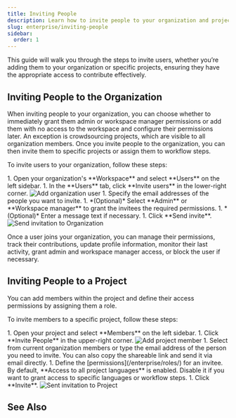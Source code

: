 ```yaml
---
title: Inviting People
description: Learn how to invite people to your organization and project
slug: enterprise/inviting-people
sidebar:
  order: 1
---
```



This guide will walk you through the steps to invite users, whether you’re adding them to your organization or specific projects, ensuring they have the appropriate access to contribute effectively.

## Inviting People to the Organization

When inviting people to your organization, you can choose whether to immediately grant them admin or workspace manager permissions or add them with no access to the workspace and configure their permissions later. An exception is crowdsourcing projects, which are visible to all organization members. Once you invite people to the organization, you can then invite them to specific projects or assign them to workflow steps.

To invite users to your organization, follow these steps:

<Steps>
  1. Open your organization's **Workspace** and select **Users** on the left sidebar.
  1. In the **Users** tab, click **Invite users** in the lower-right corner. <Image src={addUsers} alt="Add organization user" />
  1. Specify the email addresses of the people you want to invite.
  1. *(Optional)* Select **Admin** or **Workspace manager** to grant the invitees the required permissions.
  1. *(Optional)* Enter a message text if necessary.
  1. Click **Send invite**. <Image src={inviteOrganizationUser} alt="Send invitation to Organization" class="width-xl" />
</Steps>

Once a user joins your organization, you can manage their permissions, track their contributions, update profile information, monitor their last activity, grant admin and workspace manager access, or block the user if necessary.

## Inviting People to a Project

You can add members within the project and define their access permissions by assigning them a role.

<LinkCard
  title="Roles"
  description="Learn more about the roles and permissions in Crowdin Enterprise."
  href="/enterprise/roles/"
/>
To invite members to a specific project, follow these steps:

<Steps>
  1. Open your project and select **Members** on the left sidebar.
  1. Click **Invite People** in the upper-right corner. <Image src={inviteProjectUser} alt="Add project member" />
  1. Select from current organization members or type the email address of the person you need to invite. You can also copy the shareable link and send it via email directly.
  1. Define the [permissions](/enterprise/roles/) for an invitee. By default, **Access to all project languages** is enabled. Disable it if you want to grant access to specific languages or workflow steps.
  1. Click **Invite**. <Image src={projectPermissions} alt="Sent invitation to Project" />
</Steps>

## See Also

<CardGrid>
  <LinkCard
    title="Project Members"
    description="Manage project members and their roles in your project."
    href="/enterprise/project-members/"
  />
  <LinkCard
    title="Roles"
    description="Learn about the roles and permissions that users can have in Crowdin Enterprise."
    href="/enterprise/roles/"
  />
</CardGrid>
